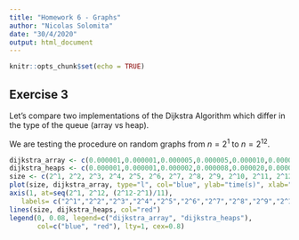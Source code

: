 ```yaml
---
title: "Homework 6 - Graphs"
author: "Nicolas Solomita"
date: "30/4/2020"
output: html_document
---
```


```r
knitr::opts_chunk$set(echo = TRUE)
```

## Exercise 3

Let's compare two implementations of the Dijkstra Algorithm which differ in the type of the queue (array vs heap). 

We are testing the procedure on random graphs from $n=2^1$ to $n=2^{12}$.
```r
dijkstra_array <- c(0.000001,0.000001,0.000005,0.000005,0.000010,0.000028,0.000078,0.000284,0.001131,0.004411,0.018745,0.088943)
dijkstra_heaps <- c(0.000001,0.000001,0.000002,0.000008,0.000020,0.000047,0.000099,0.000315,0.000940,0.003425,0.014127,0.061005)
size <- c(2^1, 2^2, 2^3, 2^4, 2^5, 2^6, 2^7, 2^8, 2^9, 2^10, 2^11, 2^12)
plot(size, dijkstra_array, type="l", col="blue", ylab="time(s)", xlab="n", xaxt = "n")
axis(1, at=seq(2^1, 2^12, (2^12-2^1)/11), 
   labels= c("2^1","2^2","2^3","2^4","2^5","2^6","2^7","2^8","2^9","2^10","2^11","2^12"))
lines(size, dijkstra_heaps, col="red")
legend(0, 0.08, legend=c("dijkstra_array", "dijkstra_heaps"),
       col=c("blue", "red"), lty=1, cex=0.8)
```
